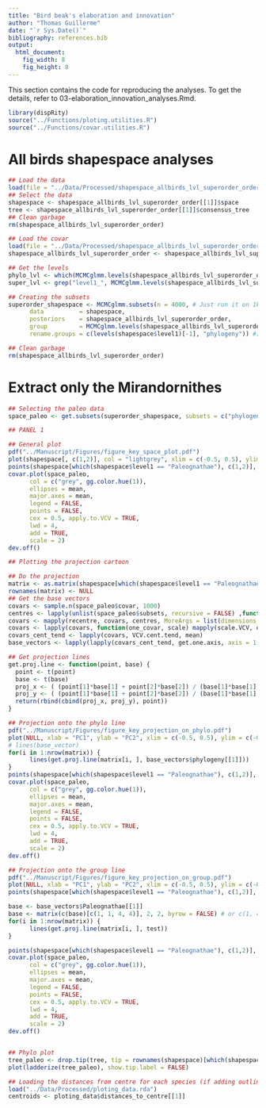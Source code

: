 ```yaml
---
title: "Bird beak's elaboration and innovation"
author: "Thomas Guillerme"
date: "`r Sys.Date()`"
bibliography: references.bib
output:
  html_document:
    fig_width: 8
    fig_height: 8
---
```


This section contains the code for reproducing the analyses. To get the details, refer to 03-elaboration_innovation_analyses.Rmd.

```r
library(dispRity)
source("../Functions/ploting.utilities.R")
source("../Functions/covar.utilities.R")

```

# All birds shapespace analyses

```r
## Load the data
load(file = "../Data/Processed/shapespace_allbirds_lvl_superorder_order.rda")
## Select the data
shapespace <- shapespace_allbirds_lvl_superorder_order[[1]]$space
tree <- shapespace_allbirds_lvl_superorder_order[[1]]$consensus_tree
## Clean garbage
rm(shapespace_allbirds_lvl_superorder_order)

## Load the covar
load(file = "../Data/Processed/shapespace_allbirds_lvl_superorder_order.MCMCglmm")
shapespace_allbirds_lvl_superorder_order <- shapespace_allbirds_lvl_superorder_order[[1]]

## Get the levels
phylo_lvl <- which(MCMCglmm.levels(shapespace_allbirds_lvl_superorder_order) == "animal")
super_lvl <- grep("level1_", MCMCglmm.levels(shapespace_allbirds_lvl_superorder_order))

## Creating the subsets
superorder_shapespace <- MCMCglmm.subsets(n = 4000, # Just run it on 1k matrices for now
      data          = shapespace,
      posteriors    = shapespace_allbirds_lvl_superorder_order,
      group         = MCMCglmm.levels(shapespace_allbirds_lvl_superorder_order)[c(super_lvl, phylo_lvl)],
      rename.groups = c(levels(shapespace$level1)[-1], "phylogeny")) #[-1] is because the first level is ""

## Clean garbage
rm(shapespace_allbirds_lvl_superorder_order)

```

# Extract only the Mirandornithes

```r
## Selecting the paleo data
space_paleo <- get.subsets(superorder_shapespace, subsets = c("phylogeny", "Paleognathae"))

## PANEL 1

## General plot
pdf("../Manuscript/Figures/figure_key_space_plot.pdf")
plot(shapespace[, c(1,2)], col = "lightgrey", xlim = c(-0.5, 0.5), ylim = c(-0.5, 0.5))
points(shapespace[which(shapespace$level1 == "Paleognathae"), c(1,2)], col = gg.color.hue(1), pch = 19)
covar.plot(space_paleo,
      col = c("grey", gg.color.hue(1)),
      ellipses = mean,
      major.axes = mean,
      legend = FALSE,
      points = FALSE,
      cex = 0.5, apply.to.VCV = TRUE,
      lwd = 4,
      add = TRUE,
      scale = 2)
dev.off()

## Plotting the projection cartoon

## Do the projection
matrix <- as.matrix(shapespace[which(shapespace$level1 == "Paleognathae"), c(1,2)])
rownames(matrix) <- NULL
## Get the base vectors
covars <- sample.n(space_paleo$covar, 1000)
centres <- lapply(unlist(space_paleo$subsets, recursive = FALSE) ,function(group, data, fun) fun(data[c(group), ]), data = space_paleo$matrix[[1]], fun = colMeans)
covars <- mapply(recentre, covars, centres, MoreArgs = list(dimensions = c(1,2)), SIMPLIFY = FALSE)
covars <- lapply(covars, function(one_covar, scale) mapply(scale.VCV, one_covar, scale, SIMPLIFY = FALSE), scale = covars[[2]])
covars_cent_tend <- lapply(covars, VCV.cent.tend, mean)
base_vectors <- lapply(lapply(covars_cent_tend, get.one.axis, axis = 1, level = 0.95, dimensions = c(1,2)), list)

## Get projection lines
get.proj.line <- function(point, base) {
  point <- t(point)
  base <- t(base)
  proj_x <- ( (point[1]*base[1] + point[2]*base[2]) / (base[1]*base[1] + base[2]*base[2]) ) * base[1];
  proj_y <- ( (point[1]*base[1] + point[2]*base[2]) / (base[1]*base[1] + base[2]*base[2]) ) * base[2];
  return(rbind(cbind(proj_x, proj_y), point))
}

## Projection onto the phylo line
pdf("../Manuscript/Figures/figure_key_projection_on_phylo.pdf")
plot(NULL, xlab = "PC1", ylab = "PC2", xlim = c(-0.5, 0.5), ylim = c(-0.5, 0.5))
# lines(base_vector)
for(i in 1:nrow(matrix)) {
      lines(get.proj.line(matrix[i, ], base_vectors$phylogeny[[1]]))
}
points(shapespace[which(shapespace$level1 == "Paleognathae"), c(1,2)], col = gg.color.hue(1), pch = 19)
covar.plot(space_paleo,
      col = c("grey", gg.color.hue(1)),
      ellipses = mean,
      major.axes = mean,
      legend = FALSE,
      points = FALSE,
      cex = 0.5, apply.to.VCV = TRUE,
      lwd = 4,
      add = TRUE,
      scale = 2)
dev.off()

## Projection onto the group line
pdf("../Manuscript/Figures/figure_key_projection_on_group.pdf")
plot(NULL, xlab = "PC1", ylab = "PC2", xlim = c(-0.5, 0.5), ylim = c(-0.5, 0.5))
points(shapespace[which(shapespace$level1 == "Paleognathae"), c(1,2)], col = gg.color.hue(1), pch = 19)

base <- base_vectors$Paleognathae[[1]]
base <- matrix(c(base)[c(1, 1, 4, 4)], 2, 2, byrow = FALSE) # or c(1, 4, 3, 2)
for(i in 1:nrow(matrix)) {
      lines(get.proj.line(matrix[i, ], test))
}

points(shapespace[which(shapespace$level1 == "Paleognathae"), c(1,2)], col = gg.color.hue(1), pch = 19)
covar.plot(space_paleo,
      col = c("grey", gg.color.hue(1)),
      ellipses = mean,
      major.axes = mean,
      legend = FALSE,
      points = FALSE,
      cex = 0.5, apply.to.VCV = TRUE,
      lwd = 4,
      add = TRUE,
      scale = 2)
dev.off()


## Phylo plot
tree_paleo <- drop.tip(tree, tip = rownames(shapespace)[which(shapespace$level1 != "Paleognathae")])
plot(ladderize(tree_paleo), show.tip.label = FALSE)

## Loading the distances from centre for each species (if adding outlines)
load("../Data/Processed/ploting_data.rda")
centroids <- ploting_data$distances_to_centre[[1]]


```